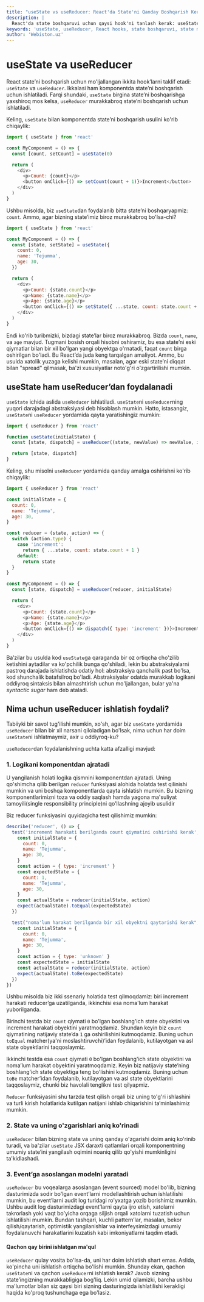 ```yaml
---
title: "useState vs useReducer: React'da State'ni Qanday Boshqarish Kerak?"
description: |
  React'da state boshqaruvi uchun qaysi hook'ni tanlash kerak: useState yoki useReducer? Ularning farqlari, afzalliklari va qachon ishlatilishi haqida bilib oling.
keywords: 'useState, useReducer, React hooks, state boshqaruvi, state management, reducer, dispatch, immutable state, React, webiston'
author: 'Webiston.uz'
---
```


# useState va useReducer

React state’ni boshqarish uchun mo'ljallangan ikkita hook’larni taklif etadi: `useState` va `useReducer`. Ikkalasi ham komponentda state’ni boshqarish uchun ishlatiladi. Farqi shundaki, `useState` birgina state’ni boshqarishga yaxshiroq mos kelsa, `useReducer` murakkabroq state’ni boshqarish uchun ishlatiladi.

Keling, `useState` bilan komponentda state’ni boshqarish usulini ko'rib chiqaylik:

```js copy
import { useState } from 'react'

const MyComponent = () => {
  const [count, setCount] = useState(0)

  return (
    <div>
      <p>Count: {count}</p>
      <button onClick={() => setCount(count + 1)}>Increment</button>
    </div>
  )
}
```

Ushbu misolda, biz `useState`dan foydalanib bitta state’ni boshqaryapmiz: `count`. Ammo, agar bizning state’imiz biroz murakkabroq bo'lsa-chi?

```js copy
import { useState } from 'react'

const MyComponent = () => {
  const [state, setState] = useState({
    count: 0,
    name: 'Tejumma',
    age: 30,
  })

  return (
    <div>
      <p>Count: {state.count}</p>
      <p>Name: {state.name}</p>
      <p>Age: {state.age}</p>
      <button onClick={() => setState({ ...state, count: state.count + 1 })}>Increment</button>
    </div>
  )
}
```

Endi ko'rib turibmizki, bizdagi state’lar biroz murakkabroq. Bizda `count`, `name`, va `age` mavjud. Tugmani bosish orqali hisobni oshiramiz, bu esa state’ni eski qiymatlar bilan bir xil bo'lgan yangi obyektga o'rnatadi, faqat `count` birga oshirilgan bo'ladi. Bu React’da juda keng tarqalgan amaliyot. Ammo, bu usulda xatolik yuzaga kelishi mumkin, masalan, agar eski state’ni diqqat bilan "spread" qilmasak, ba'zi xususiyatlar noto'g'ri o'zgartirilishi mumkin.

## useState ham useReducer’dan foydalanadi

`useState` ichida aslida `useReducer` ishlatiladi. `useState`ni `useReducer`ning yuqori darajadagi abstraksiyasi deb hisoblash mumkin. Hatto, istasangiz, `useState`ni `useReducer` yordamida qayta yaratishingiz mumkin:

```js copy
import { useReducer } from 'react'

function useState(initialState) {
  const [state, dispatch] = useReducer((state, newValue) => newValue, initialState)

  return [state, dispatch]
}
```

Keling, shu misolni `useReducer` yordamida qanday amalga oshirishni ko'rib chiqaylik:

```js copy
import { useReducer } from 'react'

const initialState = {
  count: 0,
  name: 'Tejumma',
  age: 30,
}

const reducer = (state, action) => {
  switch (action.type) {
    case 'increment':
      return { ...state, count: state.count + 1 }
    default:
      return state
  }
}

const MyComponent = () => {
  const [state, dispatch] = useReducer(reducer, initialState)

  return (
    <div>
      <p>Count: {state.count}</p>
      <p>Name: {state.name}</p>
      <p>Age: {state.age}</p>
      <button onClick={() => dispatch({ type: 'increment' })}>Increment</button>
    </div>
  )
}
```

Ba’zilar bu usulda kod `useState`ga qaraganda bir oz ortiqcha cho'zilib ketishini aytadilar va ko'pchilik bunga qo'shiladi, lekin bu abstraksiyalarni pastroq darajada ishlatishda odatiy hol: abstraksiya qanchalik past bo'lsa, kod shunchalik batafsilroq bo'ladi. Abstraksiyalar odatda murakkab logikani oddiyroq sintaksis bilan almashtirish uchun mo'ljallangan, bular ya'na _syntactic sugar_ ham deb ataladi.

## Nima uchun useReducer ishlatish foydali?

Tabiiyki bir savol tug'ilishi mumkin, xo'sh, agar biz `useState` yordamida `useReducer` bilan bir xil narsani qiloladigan bo'lsak, nima uchun har doim `useState`ni ishlatmaymiz, axir u oddiyroq-ku?

`useReducer`dan foydalanishning uchta katta afzalligi mavjud:

### 1. Logikani komponentdan ajratadi

U yangilanish holati logika qismnini komponentdan ajratadi. Uning qo'shimcha qilib berilgan `reducer` funksiyasi alohida holatda test qilinishi mumkin va uni boshqa komponentlarda qayta ishlatish mumkin. Bu bizning komponentlarimizni toza va oddiy saqlash hamda yagona ma'suliyat tamoyili(single responsibility principle)ni qo'llashning ajoyib usulidir

Biz reducer funksiyasini quyidagicha test qilishimiz mumkin:

```js copy
describe('reducer', () => {
  test('increment harakati berilganda count qiymatini oshirishi kerak', () => {
    const initialState = {
      count: 0,
      name: 'Tejumma',
      age: 30,
    }
    const action = { type: 'increment' }
    const expectedState = {
      count: 1,
      name: 'Tejumma',
      age: 30,
    }
    const actualState = reducer(initialState, action)
    expect(actualState).toEqual(expectedState)
  })

  test("noma'lum harakat berilganda bir xil obyektni qaytarishi kerak", () => {
    const initialState = {
      count: 0,
      name: 'Tejumma',
      age: 30,
    }
    const action = { type: 'unknown' }
    const expectedState = initialState
    const actualState = reducer(initialState, action)
    expect(actualState).toBe(expectedState)
  })
})
```

Ushbu misolda biz ikki ssenariy holatida test qilmoqdamiz: biri increment harakati reducer’ga uzatilganda, ikkinchisi esa noma'lum harakat yuborilganda.

Birinchi testda biz `count` qiymati `0` bo'lgan boshlang'ich state obyektini va increment harakati obyektini yaratmoqdamiz. Shundan keyin biz `count` qiymatining natijaviy state’da `1` ga oshirilishini kutmoqdamiz. Buning uchun `toEqual` matcher(ya'ni moslashtiruvchi)’idan foydalanib, kutilayotgan va asl state obyektlarini taqqoslaymiz.

Ikkinchi testda esa `count` qiymati `0` bo'lgan boshlang'ich state obyektini va noma’lum harakat obyektini yaratmoqdamiz. Keyin biz natijaviy state’ning boshlang'ich state obyektiga teng bo'lishini kutmoqdamiz. Buning uchun `toBe` matcher’idan foydalanib, kutilayotgan va asl state obyektlarini taqqoslaymiz, chunki biz havolali tenglikni test qilyapmiz.

`Reducer` funksiyasini shu tarzda test qilish orqali biz uning to'g'ri ishlashini va turli kirish holatlarida kutilgan natijani ishlab chiqarishini ta’minlashimiz mumkin.

### 2. State va uning o'zgarishlari aniq ko'rinadi

`useReducer` bilan bizning state va uning qanday o'zgarishi doim aniq ko'rinib turadi, va ba'zilar `useState` JSX daraxti qatlamlari orqali komponentning umumiy state’ini yangilash oqimini noaniq qilib qo'yishi mumkinligini ta'kidlashadi.

### 3. Event’ga asoslangan modelni yaratadi

`useReducer` bu voqealarga asoslangan (event sourced) model bo'lib, bizning dasturimizda sodir bo'lgan event’larni modellashtirish uchun ishlatilishi mumkin, bu event’larni audit log turidagi ro'yxatga yozib borishimiz mumkin. Ushbu audit log dasturimizdagi event’larni qayta ijro etish, xatolarni takrorlash yoki vaqt bo'yicha orqaga siljish orqali xatolarni tuzatish uchun ishlatilishi mumkin. Bundan tashqari, kuchli pattern’lar, masalan, bekor qilish/qaytarish, optimistik yangilanishlar va interfeysimizdagi umumiy foydalanuvchi harakatlarini kuzatish kabi imkoniyatlarni taqdim etadi.

#### Qachon qay birini ishlatgan ma'qul

`useReducer` qulay vosita bo'lsa-da, uni har doim ishlatish shart emas. Aslida, ko'pincha uni ishlatish ortiqcha bo'lishi mumkin. Shunday ekan, qachon `useState`ni va qachon `useReducer`ni ishlatish kerak? Javob sizning state’ingizning murakkabligiga bog'liq. Lekin umid qilamizki, barcha ushbu ma'lumotlar bilan siz qaysi biri sizning dasturingizda ishlatilishi kerakligi haqida ko'proq tushunchaga ega bo'lasiz.
